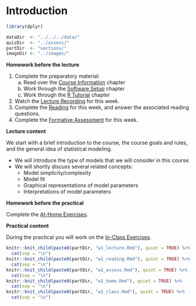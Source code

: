 # Introduction

```{r week1_global_options, include = FALSE}
library(dplyr)

dataDir  <- "../../../data/"
quizDir  <- "../assess/"
partDir  <- "sections/"
imageDir <- "../images/"
```

**Homework before the lecture**

1. Complete the preparatory material:
    a. Read over the [Course Information](index.html) chapter
    a. Work through the [Software Setup](software-setup.html) chapter
    a. Work through the [R Tutorial](r-tutorial.html) chapter
1. Watch the [Lecture Recording](lecture.html) for this week.
1. Complete the [Reading](reading.html) for this week, and answer the associated 
reading questions.
1. Complete the [Formative Assessment](formative-assessment.html) for this week.

**Lecture content**

We start with a brief introduction to the course, the course goals and rules, 
and the general idea of statistical modeling. 

- We will introduce the type of models that we will consider in this course.
- We will shortly discuss several related concepts:
    - Model simplicity/complexity
    - Model fit
    - Graphical representations of model parameters
    - Interpretations of model parameters   

**Homework before the practical**

Complete the [At-Home Exercises](at-home-exercises.html). 

**Practical content**

During the practical you will work on the [In-Class Exercises](in-class-exercises.html).

```{r, echo = FALSE, message = FALSE, warning = FALSE, results = "asis"}
knitr::knit_child(paste0(partDir, "w1_lecture.Rmd"), quiet = TRUE) %>% 
  cat(sep = "\n")
knitr::knit_child(paste0(partDir, "w1_reading.Rmd"), quiet = TRUE) %>% 
  cat(sep = "\n")
knitr::knit_child(paste0(partDir, "w1_assess.Rmd"), quiet = TRUE) %>% 
  cat(sep = "\n")
knitr::knit_child(paste0(partDir, "w1_home.Rmd"), quiet = TRUE) %>% 
  cat(sep = "\n")
knitr::knit_child(paste0(partDir, "w1_class.Rmd"), quiet = TRUE) %>% 
  cat(sep = "\n")
```
